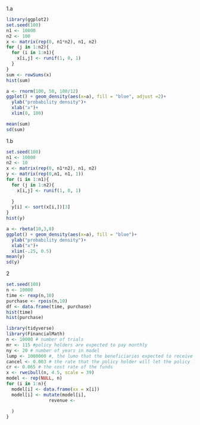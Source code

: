
1.a
```r
library(ggplot2)
set.seed(100)
n1 <- 10000
n2 <- 100
x <- matrix(rep(0, n1*n2), n1, n2)
for (j in 1:n2){
  for (i in 1:n1){
    x[i,j] <- runif(1, 0, 1)
  }
}
sum <- rowSums(x)
hist(sum)

a <- rnorm(100, 50, 100/12)
ggplot() + geom_density(aes(x=a), fill = "blue", adjust =2)+
  ylab("probability density")+
  xlab("x")+
  xlim(0, 100)

mean(sum)
sd(sum)
```





1.b
```r
set.seed(100)
n1 <- 10000
n2 <- 10
x <- matrix(rep(0, n1*n2), n1, n2)
y <- matrix(rep(0,n1, n1, 1))
for (i in 1:n1){
  for (j in 1:n2){
    x[i,j] <- runif(1, 0, 1)
    
  }
  y[i] <- sort(x[i,])[3]
}
hist(y)

a <- rbeta(10,3,8)
ggplot() + geom_density(aes(x=a), fill = "blue")+
  ylab("probability density")+
  xlab("x")+
  xlim(-.25, 0.5)
mean(y)
sd(y)
```

2
```r
set.seed(100)
n <- 10000
time <- rexp(n,10)
purchase <- rpois(n,10)
df <- data.frame(time, purchase)
hist(time)
hist(purchase)
```


```r
library(tidyverse)
library(FinancialMath)
n <- 10000 # number of trials
mr <- 115 #policy holders are expected to pay monthly
ny <- 20 # number of years in model
lump <- 1000000 #, the lumo that the beneficiaries expected to receive If a policy holder in good standing dies during the term of the policy
cancel <- 0.003 # the rate that the policy holder will let the policy lapse 
cr <- 0.065 # the cost rate of the funds
x <- rweibull(n, 4.5, scale = 39)
model <- rep(NULL, n)
for (i in 1:n){
  model[i] <- data.frame(xx = x[i])
  model[i] <- mutate(model[i],
                revenue <- 
    
  )
}

```


